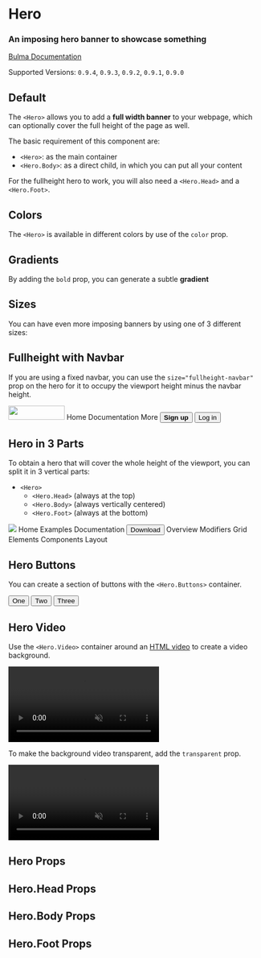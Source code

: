 


<Meta title="Layout/Hero" component={Hero} />

# Hero

### An imposing **hero banner** to showcase something

[Bulma Documentation](https://bulma.io/documentation/layout/hero/)

Supported Versions: `0.9.4`, `0.9.3`, `0.9.2`, `0.9.1`, `0.9.0`

## Default

The `<Hero>` allows you to add a **full width banner** to your webpage, which can optionally cover the full height of the page as well.

The basic requirement of this component are:

- `<Hero>`: as the main container
- `<Hero.Body>`: as a direct child, in which you can put all your content

For the fullheight hero to work, you will also need a `<Hero.Head>` and a `<Hero.Foot>`.

<Canvas>
  <Story name="Default">
    <Hero>
      <Hero.Body>
        <Container>
          <Title>Hero title</Title>
          <Title subtitle>Hero subtitle</Title>
        </Container>
      </Hero.Body>
    </Hero>
  </Story>
</Canvas>

## Colors

The `<Hero>` is available in different colors by use of the `color` prop.

<Canvas>
  <Story name="Colors">
    <React.Fragment>
      <Hero color="primary">
        <Hero.Body>
          <Container>
            <Title>Primary Hero</Title>
            <Title subtitle>Hero subtitle</Title>
          </Container>
        </Hero.Body>
      </Hero>
      <Hero color="link">
        <Hero.Body>
          <Container>
            <Title>Link Hero</Title>
            <Title subtitle>Hero subtitle</Title>
          </Container>
        </Hero.Body>
      </Hero>
      <Hero color="info">
        <Hero.Body>
          <Container>
            <Title>Info Hero</Title>
            <Title subtitle>Hero subtitle</Title>
          </Container>
        </Hero.Body>
      </Hero>
      <Hero color="success">
        <Hero.Body>
          <Container>
            <Title>Success Hero</Title>
            <Title subtitle>Hero subtitle</Title>
          </Container>
        </Hero.Body>
      </Hero>
      <Hero color="warning">
        <Hero.Body>
          <Container>
            <Title>Warning Hero</Title>
            <Title subtitle>Hero subtitle</Title>
          </Container>
        </Hero.Body>
      </Hero>
      <Hero color="danger">
        <Hero.Body>
          <Container>
            <Title>Danger Hero</Title>
            <Title subtitle>Hero subtitle</Title>
          </Container>
        </Hero.Body>
      </Hero>
      <Hero color="white">
        <Hero.Body>
          <Container>
            <Title>White Hero</Title>
            <Title subtitle>Hero subtitle</Title>
          </Container>
        </Hero.Body>
      </Hero>
      <Hero color="black">
        <Hero.Body>
          <Container>
            <Title>Black Hero</Title>
            <Title subtitle>Hero subtitle</Title>
          </Container>
        </Hero.Body>
      </Hero>
      <Hero color="light">
        <Hero.Body>
          <Container>
            <Title>Light Hero</Title>
            <Title subtitle>Hero subtitle</Title>
          </Container>
        </Hero.Body>
      </Hero>
      <Hero color="dark">
        <Hero.Body>
          <Container>
            <Title>Dark Hero</Title>
            <Title subtitle>Hero subtitle</Title>
          </Container>
        </Hero.Body>
      </Hero>
    </React.Fragment>
  </Story>
</Canvas>

## Gradients

By adding the `bold` prop, you can generate a subtle **gradient**

<Canvas>
  <Story name="Bold Colors">
    <React.Fragment>
      <Hero color="primary" bold>
        <Hero.Body>
          <Container>
            <Title>Primary Bold Hero</Title>
            <Title subtitle>Hero subtitle</Title>
          </Container>
        </Hero.Body>
      </Hero>
      <Hero color="link" bold>
        <Hero.Body>
          <Container>
            <Title>Link Bold Hero</Title>
            <Title subtitle>Hero subtitle</Title>
          </Container>
        </Hero.Body>
      </Hero>
      <Hero color="info" bold>
        <Hero.Body>
          <Container>
            <Title>Info Bold Hero</Title>
            <Title subtitle>Hero subtitle</Title>
          </Container>
        </Hero.Body>
      </Hero>
      <Hero color="success" bold>
        <Hero.Body>
          <Container>
            <Title>Success Bold Hero</Title>
            <Title subtitle>Hero subtitle</Title>
          </Container>
        </Hero.Body>
      </Hero>
      <Hero color="warning" bold>
        <Hero.Body>
          <Container>
            <Title>Warning Bold Hero</Title>
            <Title subtitle>Hero subtitle</Title>
          </Container>
        </Hero.Body>
      </Hero>
      <Hero color="danger" bold>
        <Hero.Body>
          <Container>
            <Title>Danger Bold Hero</Title>
            <Title subtitle>Hero subtitle</Title>
          </Container>
        </Hero.Body>
      </Hero>
      <Hero color="white" bold>
        <Hero.Body>
          <Container>
            <Title>White Bold Hero</Title>
            <Title subtitle>Hero subtitle</Title>
          </Container>
        </Hero.Body>
      </Hero>
      <Hero color="black" bold>
        <Hero.Body>
          <Container>
            <Title>Black Bold Hero</Title>
            <Title subtitle>Hero subtitle</Title>
          </Container>
        </Hero.Body>
      </Hero>
      <Hero color="light" bold>
        <Hero.Body>
          <Container>
            <Title>Light Bold Hero</Title>
            <Title subtitle>Hero subtitle</Title>
          </Container>
        </Hero.Body>
      </Hero>
      <Hero color="dark" bold>
        <Hero.Body>
          <Container>
            <Title>Dark Bold Hero</Title>
            <Title subtitle>Hero subtitle</Title>
          </Container>
        </Hero.Body>
      </Hero>
    </React.Fragment>
  </Story>
</Canvas>

## Sizes

You can have even more imposing banners by using one of 3 different sizes:

<Canvas>
  <Story name="Sizes">
    <React.Fragment>
      <Hero size="small" color="light">
        <Hero.Body>
          <Container>
            <Title>Small Hero</Title>
            <Title subtitle>Hero subtitle</Title>
          </Container>
        </Hero.Body>
      </Hero>
      <Hero color="dark">
        <Hero.Body>
          <Container>
            <Title>Default Hero</Title>
            <Title subtitle>Hero subtitle</Title>
          </Container>
        </Hero.Body>
      </Hero>
      <Hero size="medium" color="light">
        <Hero.Body>
          <Container>
            <Title>Medium Hero</Title>
            <Title subtitle>Hero subtitle</Title>
          </Container>
        </Hero.Body>
      </Hero>
      <Hero size="large" color="dark">
        <Hero.Body>
          <Container>
            <Title>Large Hero</Title>
            <Title subtitle>Hero subtitle</Title>
          </Container>
        </Hero.Body>
      </Hero>
      <Hero size="halfheight" color="light">
        <Hero.Body>
          <Container>
            <Title>Halfheight Hero</Title>
            <Title subtitle>Hero subtitle</Title>
          </Container>
        </Hero.Body>
      </Hero>
      <Hero size="fullheight" color="dark">
        <Hero.Body>
          <Container>
            <Title>Fullheight Hero</Title>
            <Title subtitle>Hero subtitle</Title>
          </Container>
        </Hero.Body>
      </Hero>
    </React.Fragment>
  </Story>
</Canvas>

## Fullheight with Navbar

If you are using a fixed navbar, you can use the `size="fullheight-navbar"` prop on the hero for it to occupy the viewport height minus the navbar height.

<Canvas>
  <Story name="Fullheight with navbar">
    <React.Fragment>
      <Navbar color="light">
        <Navbar.Brand>
          <Navbar.Item href="https://bulma.io">
            <img src="https://bulma.io/images/bulma-logo.png" width="112" height="28" />
          </Navbar.Item>
          <Navbar.Burger />
        </Navbar.Brand>
        <Navbar.Menu>
          <Navbar.Start>
            <Navbar.Item component="a">Home</Navbar.Item>
            <Navbar.Item component="a">Documentation</Navbar.Item>
            <Navbar.Item hasDropdown>
              <Navbar.Link>More</Navbar.Link>
            </Navbar.Item>
          </Navbar.Start>
          <Navbar.End>
            <Navbar.Item>
              <Buttons>
                <Button color="primary"><strong>Sign up</strong></Button>
                <Button color="light">Log in</Button>
              </Buttons>
            </Navbar.Item>
          </Navbar.End>
        </Navbar.Menu>
      </Navbar>
      <Hero size="fullheight-navbar" color="dark">
        <Hero.Body>
          <Container>
            <Title>Fullheight Navbar Hero</Title>
            <Title subtitle>Hero subtitle</Title>
          </Container>
        </Hero.Body>
      </Hero>
    </React.Fragment>
  </Story>
</Canvas>

## Hero in 3 Parts

To obtain a hero that will cover the whole height of the viewport, you can split it in 3 vertical parts:

- `<Hero>`
  - `<Hero.Head>` (always at the top)
  - `<Hero.Body>` (always vertically centered)
  - `<Hero.Foot>` (always at the bottom)

<Canvas>
  <Story name="Hero parts">
    <Hero color="success" size="fullheight">
      <Hero.Head>
        <Container>
          <Navbar>
            <Navbar.Brand>
              <Navbar.Item>
                <img src="https://bulma.io/images/bulma-type-white.png" />
              </Navbar.Item>
              <Navbar.Burger />
            </Navbar.Brand>
            <Navbar.Menu>
              <Navbar.End>
                <Navbar.Item component="a" active>Home</Navbar.Item>
                <Navbar.Item component="a">Examples</Navbar.Item>
                <Navbar.Item component="a">Documentation</Navbar.Item>
                <Navbar.Item>
                  <Button color="success" inverted component="a">
                    <Icon>
                      <FontAwesomeIcon icon={faDownload} />
                    </Icon>
                    <span>Download</span>
                  </Button>
                </Navbar.Item>
              </Navbar.End>
            </Navbar.Menu>
          </Navbar>
        </Container>
      </Hero.Head>
      <Hero.Body>
        <Container className="has-text-centered">
          <Title>Hero title</Title>
          <Title subtitle>Hero subtitle</Title>
        </Container>
      </Hero.Body>
      <Hero.Foot>
        <Tabs boxed fullwidth>
          <Container>
            <Tabs.List>
              <Tabs.ListItem active>
                <Tabs.Link>Overview</Tabs.Link>
              </Tabs.ListItem>
              <Tabs.ListItem>
                <Tabs.Link>Modifiers</Tabs.Link>
              </Tabs.ListItem>
              <Tabs.ListItem>
                <Tabs.Link>Grid</Tabs.Link>
              </Tabs.ListItem>
              <Tabs.ListItem>
                <Tabs.Link>Elements</Tabs.Link>
              </Tabs.ListItem>
              <Tabs.ListItem>
                <Tabs.Link>Components</Tabs.Link>
              </Tabs.ListItem>
              <Tabs.ListItem>
                <Tabs.Link>Layout</Tabs.Link>
              </Tabs.ListItem>
            </Tabs.List>
          </Container>
        </Tabs>
      </Hero.Foot>
    </Hero>
  </Story>
</Canvas>

## Hero Buttons

You can create a section of buttons with the `<Hero.Buttons>` container.

<Canvas>
  <Story name="Hero Buttons">
    <Hero size="small" color="light">
      <Hero.Buttons>
        <Button>One</Button>
        <Button>Two</Button>
        <Button>Three</Button>
      </Hero.Buttons>
      <Hero.Body>
        <Container className="has-text-centered">
          <Title>Hero title</Title>
          <Title subtitle>Hero subtitle</Title>
        </Container>
      </Hero.Body>
    </Hero>
  </Story>
</Canvas>

## Hero Video

Use the `<Hero.Video>` container around an [HTML video](https://developer.mozilla.org/en-US/docs/Web/HTML/Element/video) to create a video background.

<Canvas>
  <Story name="Video">
    <Hero size="fullheight">
      <Hero.Video>
        <video autoPlay muted loop>
          <source src="https://interactive-examples.mdn.mozilla.net/media/cc0-videos/flower.webm" type="video/webm" />
        </video>
      </Hero.Video>
      <Hero.Body>
        <Container className="has-text-centered">
          <Title>Hero title</Title>
          <Title subtitle>Hero subtitle</Title>
        </Container>
      </Hero.Body>
    </Hero>
  </Story>
</Canvas>

To make the background video transparent, add the `transparent` prop.

<Canvas>
  <Story name="Transparent Video">
    <Hero size="fullheight">
      <Hero.Video transparent>
        <video autoPlay muted loop>
          <source src="https://interactive-examples.mdn.mozilla.net/media/cc0-videos/flower.webm" type="video/webm" />
        </video>
      </Hero.Video>
      <Hero.Body>
        <Container className="has-text-centered">
          <Title>Hero title</Title>
          <Title subtitle>Hero subtitle</Title>
        </Container>
      </Hero.Body>
    </Hero>
  </Story>
</Canvas>

## Hero Props

<ArgsTable of={Hero} />

## Hero.Head Props

<ArgsTable of={Hero.Head} />

## Hero.Body Props

<ArgsTable of={Hero.Body} />

## Hero.Foot Props

<ArgsTable of={Hero.Foot} />
